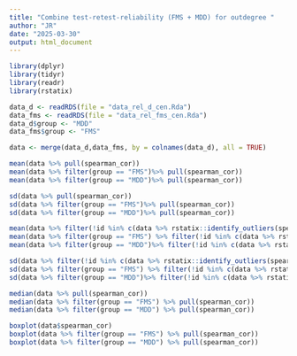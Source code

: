 ---
title: "Combine test-retest-reliability (FMS + MDD) for outdegree "
author: "JR"
date: "2025-03-30"
output: html_document
---


```{r}
library(dplyr)
library(tidyr)
library(readr)
library(rstatix)
```


```{r}
data_d <- readRDS(file = "data_rel_d_cen.Rda")
data_fms <- readRDS(file = "data_rel_fms_cen.Rda")
data_d$group <- "MDD"
data_fms$group <- "FMS"
```


```{r}
data <- merge(data_d,data_fms, by = colnames(data_d), all = TRUE)
```


```{r}
mean(data %>% pull(spearman_cor))
mean(data %>% filter(group == "FMS")%>% pull(spearman_cor))
mean(data %>% filter(group == "MDD")%>% pull(spearman_cor))
```

```{r}
sd(data %>% pull(spearman_cor))
sd(data %>% filter(group == "FMS")%>% pull(spearman_cor))
sd(data %>% filter(group == "MDD")%>% pull(spearman_cor))
```


```{r}
mean(data %>% filter(!id %in% c(data %>% rstatix::identify_outliers(spearman_cor) %>% pull(id))) %>% pull(spearman_cor))
mean(data %>% filter(group == "FMS") %>% filter(!id %in% c(data %>% rstatix::identify_outliers(spearman_cor) %>% pull(id))) %>% pull(spearman_cor))
mean(data %>% filter(group == "MDD")%>% filter(!id %in% c(data %>% rstatix::identify_outliers(spearman_cor) %>% pull(id))) %>% pull(spearman_cor))
```
```{r}
sd(data %>% filter(!id %in% c(data %>% rstatix::identify_outliers(spearman_cor) %>% pull(id))) %>% pull(spearman_cor))
sd(data %>% filter(group == "FMS") %>% filter(!id %in% c(data %>% rstatix::identify_outliers(spearman_cor) %>% pull(id))) %>% pull(spearman_cor))
sd(data %>% filter(group == "MDD")%>% filter(!id %in% c(data %>% rstatix::identify_outliers(spearman_cor) %>% pull(id))) %>% pull(spearman_cor))
```


```{r}
median(data %>% pull(spearman_cor)) 
median(data %>% filter(group == "FMS") %>% pull(spearman_cor)) 
median(data %>% filter(group == "MDD") %>% pull(spearman_cor)) 
```



```{r}
boxplot(data$spearman_cor)
boxplot(data %>% filter(group == "FMS") %>% pull(spearman_cor))
boxplot(data %>% filter(group == "MDD") %>% pull(spearman_cor))
```




